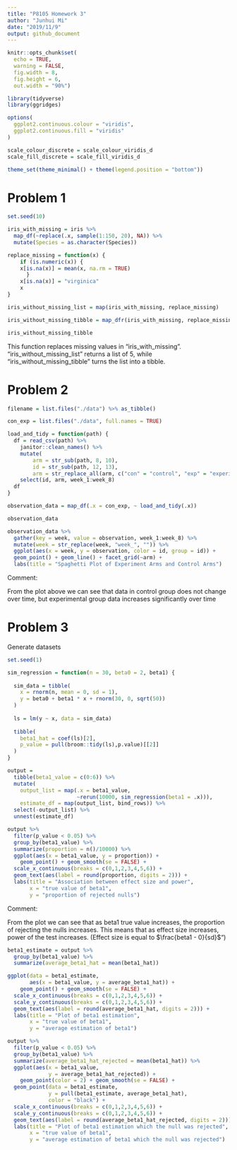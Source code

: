 ```yaml
---
title: "P8105 Homework 3"
author: "Junhui Mi"
date: "2019/11/9"
output: github_document
---
```


```r
knitr::opts_chunk$set(
  echo = TRUE,
  warning = FALSE,
  fig.width = 8,
  fig.height = 6,
  out.width = "90%")

library(tidyverse)
library(ggridges)

options(
  ggplot2.continuous.colour = "viridis",
  ggplot2.continuous.fill = "viridis"
)

scale_colour_discrete = scale_colour_viridis_d
scale_fill_discrete = scale_fill_viridis_d

theme_set(theme_minimal() + theme(legend.position = "bottom"))
```

# Problem 1

```r
set.seed(10)

iris_with_missing = iris %>% 
  map_df(~replace(.x, sample(1:150, 20), NA)) %>%
  mutate(Species = as.character(Species))

replace_missing = function(x) {
    if (is.numeric(x)) {
    x[is.na(x)] = mean(x, na.rm = TRUE)
      }
    x[is.na(x)] = "virginica"
    x
}

iris_without_missing_list = map(iris_with_missing, replace_missing)

iris_without_missing_tibble = map_dfr(iris_with_missing, replace_missing)

iris_without_missing_tibble
```

This function replaces missing values in "iris_with_missing". "iris_without_missing_list" returns a list of 5, while "iris_without_missing_tibble" turns the list into a tibble.

# Problem 2

```r
filename = list.files("./data") %>% as_tibble()

con_exp = list.files("./data", full.names = TRUE)

load_and_tidy = function(path) {
  df = read_csv(path) %>%
    janitor::clean_names() %>%
    mutate(
        arm = str_sub(path, 8, 10),
        id = str_sub(path, 12, 13),
        arm = str_replace_all(arm, c("con" = "control", "exp" = "experiment"))) %>%
    select(id, arm, week_1:week_8)
  df
}

observation_data = map_df(.x = con_exp, ~ load_and_tidy(.x))

observation_data

observation_data %>%
  gather(key = week, value = observation, week_1:week_8) %>%
  mutate(week = str_replace(week, "week_", "")) %>%
  ggplot(aes(x = week, y = observation, color = id, group = id)) +
  geom_point() + geom_line() + facet_grid(~arm) + 
  labs(title = "Spaghetti Plot of Experiment Arms and Control Arms")
```

Comment:

From the plot above we can see that data in control group does not change over time, but experimental group data increases significantly over time

# Problem 3

Generate datasets
```r
set.seed(1)

sim_regression = function(n = 30, beta0 = 2, beta1) {
  
  sim_data = tibble(
    x = rnorm(n, mean = 0, sd = 1),
    y = beta0 + beta1 * x + rnorm(30, 0, sqrt(50))
  )
  
  ls = lm(y ~ x, data = sim_data)
  
  tibble(
    beta1_hat = coef(ls)[2],
    p_value = pull(broom::tidy(ls),p.value)[[2]]
  )
}

output = 
  tibble(beta1_value = c(0:6)) %>% 
  mutate(
    output_list = map(.x = beta1_value,
                      ~rerun(10000, sim_regression(beta1 = .x))),
    estimate_df = map(output_list, bind_rows)) %>% 
  select(-output_list) %>% 
  unnest(estimate_df)
```

```r
output %>% 
  filter(p_value < 0.05) %>%
  group_by(beta1_value) %>%
  summarize(proportion = n()/10000) %>%
  ggplot(aes(x = beta1_value, y = proportion)) + 
    geom_point() + geom_smooth(se = FALSE) +
  scale_x_continuous(breaks = c(0,1,2,3,4,5,6)) +
  geom_text(aes(label = round(proportion, digits = 2))) +
  labs(title = "Association between effect size and power", 
       x = "true value of beta1",
       y = "proportion of rejected nulls")
```

Comment:

From the plot we can see that as beta1 true value increases, the proportion of rejecting the nulls increases. This means that as effect size increases, power of the test increases. (Effect size is equal to $\frac{beta1 - 0}{sd}$")

```r
beta1_estimate = output %>%
  group_by(beta1_value) %>%
  summarize(average_beta1_hat = mean(beta1_hat))

ggplot(data = beta1_estimate,
       aes(x = beta1_value, y = average_beta1_hat)) + 
    geom_point() + geom_smooth(se = FALSE) +
  scale_x_continuous(breaks = c(0,1,2,3,4,5,6)) +
  scale_y_continuous(breaks = c(0,1,2,3,4,5,6)) +
  geom_text(aes(label = round(average_beta1_hat, digits = 2))) +
  labs(title = "Plot of beta1 estimation", 
       x = "true value of beta1",
       y = "average estimation of beta1")

output %>%
  filter(p_value < 0.05) %>%
  group_by(beta1_value) %>%
  summarize(average_beta1_hat_rejected = mean(beta1_hat)) %>%
  ggplot(aes(x = beta1_value,
             y = average_beta1_hat_rejected)) + 
    geom_point(color = 2) + geom_smooth(se = FALSE) +
  geom_point(data = beta1_estimate,
             y = pull(beta1_estimate, average_beta1_hat),
             color = "black") +
  scale_x_continuous(breaks = c(0,1,2,3,4,5,6)) +
  scale_y_continuous(breaks = c(0,1,2,3,4,5,6)) +
  geom_text(aes(label = round(average_beta1_hat_rejected, digits = 2))) +
  labs(title = "Plot of beta1 estimation which the null was rejected", 
       x = "true value of beta1",
       y = "average estimation of beta1 which the null was rejected")
```


